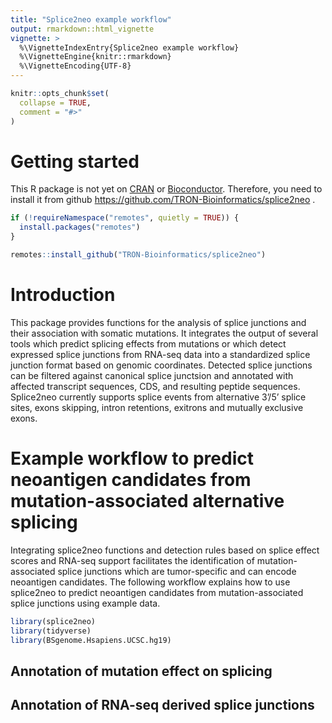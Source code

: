 ```yaml
---
title: "Splice2neo example workflow"
output: rmarkdown::html_vignette
vignette: >
  %\VignetteIndexEntry{Splice2neo example workflow}
  %\VignetteEngine{knitr::rmarkdown}
  %\VignetteEncoding{UTF-8}
---
```


```r
knitr::opts_chunk$set(
  collapse = TRUE,
  comment = "#>"
)
```

# Getting started 

This R package is not yet on [CRAN](https://CRAN.R-project.org) or
[Bioconductor](https://www.bioconductor.org/). Therefore, you need to install it
from github [https://github.com/TRON-Bioinformatics/splice2neo](https://github.com/TRON-Bioinformatics/splice2neo) . 

```r

if (!requireNamespace("remotes", quietly = TRUE)) {
  install.packages("remotes")
}

remotes::install_github("TRON-Bioinformatics/splice2neo")
```

# Introduction 

This package provides functions for the analysis of splice junctions and their association with somatic mutations. It integrates the output of several tools which predict splicing effects from mutations or which detect expressed splice junctions from RNA-seq data into a standardized splice junction format based on genomic coordinates. Detected splice junctions can be filtered against canonical splice junctsion and annotated with affected transcript sequences, CDS, and resulting peptide sequences. Splice2neo currently supports splice events from alternative 3’/5’ splice sites, exons skipping, intron retentions, exitrons and mutually exclusive exons.


# Example workflow to predict neoantigen candidates from mutation-associated alternative splicing

Integrating splice2neo functions and detection rules based on splice effect scores and RNA-seq support facilitates the identification of mutation-associated splice junctions which are tumor-specific and can encode neoantigen candidates. The following workflow explains how to use splice2neo to predict neoantigen candidates from mutation-associated splice junctions using example data. 

```r
library(splice2neo)
library(tidyverse)
library(BSgenome.Hsapiens.UCSC.hg19)
```

## Annotation of mutation effect on splicing


## Annotation of RNA-seq derived splice junctions 



